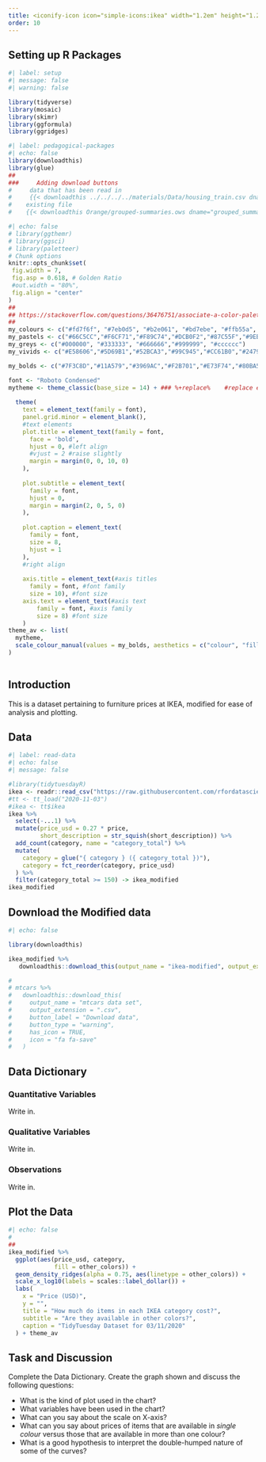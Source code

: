 ```yaml
---
title: <iconify-icon icon="simple-icons:ikea" width="1.2em" height="1.2em"></iconify-icon> Ikea Furniture
order: 10
---
```


## Setting up R Packages

```r
#| label: setup
#| message: false
#| warning: false

library(tidyverse)
library(mosaic)
library(skimr)
library(ggformula)
library(ggridges)

```


```r
#| label: pedagogical-packages
#| echo: false
library(downloadthis)
library(glue)
##
###     Adding download buttons
#     data that has been read in
#     {{< downloadthis ../../../../materials/Data/housing_train.csv dname="house_prices" label="Download the House Prices Dataset" icon="database-fill-down" type="info" >}}
#    existing file
#    {{< downloadthis Orange/grouped-summaries.ows dname="grouped_summaries" label="Download the Orange Workflow" icon="database-fill-down" type="info" >}} 


```


```r
#| echo: false
# library(ggthemr)
# library(ggsci)
# library(paletteer)
# Chunk options
knitr::opts_chunk$set(
 fig.width = 7,
 fig.asp = 0.618, # Golden Ratio
 #out.width = "80%",
 fig.align = "center"
)
##
## https://stackoverflow.com/questions/36476751/associate-a-color-palette-with-ggplot2-theme
## 
my_colours <- c("#fd7f6f", "#7eb0d5", "#b2e061", "#bd7ebe", "#ffb55a", "#ffee65", "#beb9db", "#fdcce5", "#8bd3c7")
my_pastels <- c("#66C5CC","#F6CF71","#F89C74","#DCB0F2","#87C55F","#9EB9F3","#FE88B1","#C9DB74","#8BE0A4","#B497E7","#D3B484","#B3B3B3")
my_greys <- c("#000000", "#333333", "#666666","#999999", "#cccccc")
my_vivids <- c("#E58606","#5D69B1","#52BCA3","#99C945","#CC61B0","#24796C","#DAA51B","#2F8AC4","#764E9F","#ED645A","#CC3A8E","#A5AA99")

my_bolds <- c("#7F3C8D","#11A579","#3969AC","#F2B701","#E73F74","#80BA5A","#E68310","#008695","#CF1C90","#f97b72","#4b4b8f","#A5AA99")

font <- "Roboto Condensed"
mytheme <- theme_classic(base_size = 14) + ### %+replace%    #replace elements we want to change
  
  theme(
    text = element_text(family = font),
    panel.grid.minor = element_blank(),
    #text elements
    plot.title = element_text(family = font,
      face = 'bold',
      hjust = 0, #left align
      #vjust = 2 #raise slightly
      margin = margin(0, 0, 10, 0)
    ),
    
    plot.subtitle = element_text(
      family = font,
      hjust = 0,
      margin = margin(2, 0, 5, 0)
    ),
    
    plot.caption = element_text(
      family = font,
      size = 8,
      hjust = 1
    ),
    #right align
    
    axis.title = element_text(#axis titles
      family = font, #font family
      size = 10), #font size
    axis.text = element_text(#axis text
        family = font, #axis family
        size = 8) #font size
    )
theme_av <- list(
  mytheme,
  scale_colour_manual(values = my_bolds, aesthetics = c("colour", "fill"))
)
  
```


## Introduction

This is a dataset pertaining to furniture prices at IKEA, modified for ease of analysis and plotting. 

## Data

```r
#| label: read-data
#| echo: false
#| message: false

#library(tidytuesdayR)
ikea <- readr::read_csv("https://raw.githubusercontent.com/rfordatascience/tidytuesday/master/data/2020/2020-11-03/ikea.csv")
#tt <- tt_load("2020-11-03")
#ikea <- tt$ikea 
ikea %>%
  select(-...1) %>%
  mutate(price_usd = 0.27 * price,
         short_description = str_squish(short_description)) %>%
  add_count(category, name = "category_total") %>%
  mutate(
    category = glue("{ category } ({ category_total })"),
    category = fct_reorder(category, price_usd)
  ) %>%
  filter(category_total >= 150) -> ikea_modified
ikea_modified

```

## Download the Modified data

```r
#| echo: false

library(downloadthis)

ikea_modified %>% 
   downloadthis::download_this(output_name = "ikea-modified", output_extension = ".csv", button_label = "Ikea furniture Data", button_type = "default", icon = "fa fa-save")

# 
# mtcars %>%
#   downloadthis::download_this(
#     output_name = "mtcars data set",
#     output_extension = ".csv",
#     button_label = "Download data",
#     button_type = "warning",
#     has_icon = TRUE,
#     icon = "fa fa-save"
#   )
```

## Data Dictionary

::: callout-note
### Quantitative Variables
Write in.

:::

::: callout-note
### Qualitative Variables
Write in.

:::

::: callout-note
### Observations
Write in.

:::


## Plot the Data

```r
#| echo: false
#
##
ikea_modified %>%
  ggplot(aes(price_usd, category, 
             fill = other_colors)) +
  geom_density_ridges(alpha = 0.75, aes(linetype = other_colors)) +
  scale_x_log10(labels = scales::label_dollar()) +
  labs(
    x = "Price (USD)",
    y = "",
    title = "How much do items in each IKEA category cost?",
    subtitle = "Are they available in other colors?",
    caption = "TidyTuesday Dataset for 03/11/2020"
  ) + theme_av


```

## Task and Discussion

Complete the Data Dictionary.
Create the graph shown and discuss the following questions:

-   What is the kind of plot used in the chart?
-   What variables have been used in the chart?
-   What can you say about the scale on X-axis?
-   What can you say about prices of items that are available in *single colour* versus those that are available in more than one colour?
-   What is a good hypothesis to interpret the double-humped nature of some of the curves?

